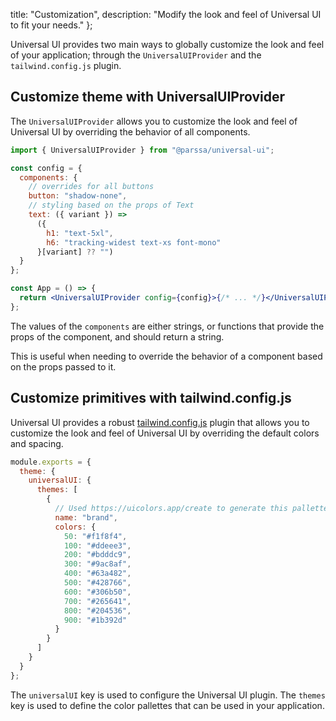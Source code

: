 
  title: "Customization",
  description: "Modify the look and feel of Universal UI to fit your needs."
};

Universal UI provides two main ways to globally customize the look and feel of your application; through the `UniversalUIProvider` and the `tailwind.config.js` plugin.

## Customize theme with UniversalUIProvider

The `UniversalUIProvider` allows you to customize the look and feel of Universal UI by overriding the behavior of all components.

```jsx
import { UniversalUIProvider } from "@parssa/universal-ui";

const config = {
  components: {
    // overrides for all buttons
    button: "shadow-none",
    // styling based on the props of Text
    text: ({ variant }) =>
      ({
        h1: "text-5xl",
        h6: "tracking-widest text-xs font-mono"
      }[variant] ?? "")
  }
};

const App = () => {
  return <UniversalUIProvider config={config}>{/* ... */}</UniversalUIProvider>;
};
```

The values of the `components` are either strings, or functions that provide the props of the component, and should return a string.

This is useful when needing to override the behavior of a component based on the props passed to it.

## Customize primitives with tailwind.config.js

Universal UI provides a robust [tailwind.config.js](https://tailwindcss.com/docs/configuration) plugin that allows you to customize the look and feel of Universal UI by overriding the default colors and spacing.

```js
module.exports = {
  theme: {
    universalUI: {
      themes: [
        {
          // Used https://uicolors.app/create to generate this pallette
          name: "brand",
          colors: {
            50: "#f1f8f4",
            100: "#ddeee3",
            200: "#bdddc9",
            300: "#9ac8af",
            400: "#63a482",
            500: "#428766",
            600: "#306b50",
            700: "#265641",
            800: "#204536",
            900: "#1b392d"
          }
        }
      ]
    }
  }
};
```

The `universalUI` key is used to configure the Universal UI plugin. The `themes` key is used to define the color pallettes that can be used in your application.

